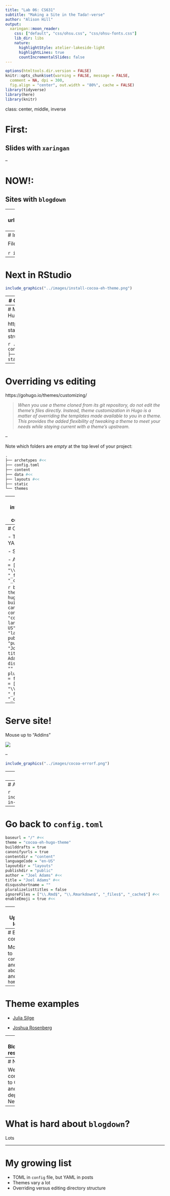```yaml
---
title: "Lab 06: CS631"
subtitle: "Making a Site in the Tada!-verse"
author: "Alison Hill"
output:
  xaringan::moon_reader:
    css: ["default", "css/ohsu.css", "css/ohsu-fonts.css"]
    lib_dir: libs
    nature:
      highlightStyle: atelier-lakeside-light
      highlightLines: true
      countIncrementalSlides: false
---
```


```r
options(htmltools.dir.version = FALSE)
knitr::opts_chunk$set(warning = FALSE, message = FALSE, 
  comment = NA, dpi = 300,
  fig.align = "center", out.width = "80%", cache = FALSE)
library(tidyverse)
library(here)
library(knitr)
```


class: center, middle, inverse

# First:

## Slides with `xaringan`

--

# NOW!:

## Sites with `blogdown`

---
background-image: url("https://media.giphy.com/media/3o6ozfM60Gc64dN0A0/giphy.gif")
background-size: cover


---
# In RStudio

File ➡️ New Project ➡️ New Directory ➡️ Website using blogdown

```r
include_graphics("../images/website-using-blogdown.png")
```

---
# Next in RStudio

```r
include_graphics("../images/install-cocoa-eh-theme.png")
```

---
# Open your new project

```r
include_graphics("../images/hugo-initial-files.png")
```

---
# Mini-orientation to Hugo

https://gohugo.io/getting-started/directory-structure/


```r
.
├── archetypes
├── config.toml
├── content
├── data
├── layouts
├── static
└── themes
```

---
# Overriding vs editing

https://gohugo.io/themes/customizing/

> *When you use a theme cloned from its git repository, do not edit the theme’s files directly. Instead, theme customization in Hugo is a matter of overriding the templates made available to you in a theme. This provides the added flexibility of tweaking a theme to meet your needs while staying current with a theme’s upstream.*

--

Note which folders are *empty* at the top level of your project:

```r
.
├── archetypes #<<
├── config.toml
├── content
├── data #<<
├── layouts #<<
├── static
└── themes
```

---
class: middle, inverse, center
## Editing the configuration file

---
# Open `config.toml`

- TOML is like YAML, but not 😂

- Set `baseurl = "/"`

- Add `ignoreFiles = ["\\.Rmd$", "\\.Rmarkdown$", "_files$", "_cache$"]`

```r
baseurl = "/" #<<
theme = "cocoa-eh-hugo-theme"
builddrafts = true
canonifyurls = true
contentdir = "content"
languageCode = "en-US"
layoutdir = "layouts"
publishdir = "public"
author = "Joel Adams" #<<
title = "Joel Adams" #<<
disqusshortname = ""
pluralizelisttitles = false
ignoreFiles = ["\\.Rmd$", "\\.Rmarkdown$", "_files$", "_cache$"] #<<
```

---
# Serve site!

Mouse up to "Addins"

![](../images/addin-serve-site.png)

--

```r
include_graphics("../images/cocoa-errorf.png")
```


---
# I can fix this!

- Mouse over to "themes" folder, then click on that folder

- Click through to `/layouts/partials/css/main.css`

- Search for `errorf` (about line 170)

- Make it look like this:

```
  text-transform: {{ .Site.Params.titlestyle }};
      {{ end }}
  {{ else }}
  text-transform: uppercase;
  {{ end }}
```

- Try serving the site again

---
# Almost there!


```r
include_graphics("../images/cocoa-in-viewer.png")
```

---
# Go back to `config.toml`



```r
baseurl = "/" #<<
theme = "cocoa-eh-hugo-theme"
builddrafts = true
canonifyurls = true
contentdir = "content"
languageCode = "en-US"
layoutdir = "layouts"
publishdir = "public"
author = "Joel Adams" #<<
title = "Joel Adams" #<<
disqusshortname = ""
pluralizelisttitles = false
ignoreFiles = ["\\.Rmd$", "\\.Rmarkdown$", "_files$", "_cache$"] #<<
enableEmoji = true #<<
```

---
# Update logo

Mouse over the `static/img/` and see `logo.png`? We can replace that file, or make new file.

```r
[permalinks]
blog = "blog/:slug/"

[params]
dateform = "Jan 2, 2006"
dateformfull = "Mon Jan 2 2006 15:04:05 MST"
description = "Professional website" #<<
copyright = "Copyright © 2015 Joel Adams" #<<
copyrightUrl = "https://creativecommons.org/licenses/by-sa/4.0/" #<<
logofile = "img/joel.jpg" #<<
faviconfile = "img/logo.png"
highlightjs = true
progressively = true
share = true
```

---
# Edit content 

Mouse to `content/` and edit `about.md` and `home.md`
---
# Theme examples

- [Julia Silge](https://juliasilge.com)

- [Joshua Rosenberg](https://jrosen48.github.io)

---
# Blogdown resources

- [Blogdown demo site](https://blogdown-demo.rbind.io)
- [Blogdown book](https://bookdown.org/yihui/blogdown/)
- [I did a blog post on it](https://alison.rbind.io/post/up-and-running-with-blogdown/)
- [Also did a workshop](https://alison.rbind.io/talk/blogdown-meetup/)
- [Yihui's slides from RStudio Conf](https://slides.yihui.name/2018-blogdown-rstudio-conf-Yihui-Xie.html)

---
# Next up!

We'll connect to GitHub and deploy to Netlify.

---
# What is hard about `blogdown`?

Lots

---
# My growing list

- TOML in `config` file, but YAML in posts
- Themes vary a lot
- Overriding versus editing directory structure